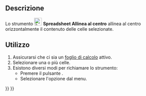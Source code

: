 <languages/>

{{Docnav/it
|[[Spreadsheet_AlignLeft/it|Allinea a sinistra]]
|[[Spreadsheet_AlignRight/it|Allinea a destra]]
|[[Spreadsheet_Workbench/it|Spreadsheet]]
|IconL=Spreadsheet_AlignLeft.svg
|IconR=Spreadsheet_AlignRight.svg
|IconC=Workbench_Spreadsheet.svg
}}

{{GuiCommand/it
|Name=Spreadsheet AlignCenter
|Name/it=Spreadsheet Allinea al centro
|MenuLocation=Foglio di calcolo → Allineamento → Allinea al centro
|Workbenches=[[Spreadsheet_Workbench/it|Spreadsheet]]
|Version=0.17
}}

<span id="Description"></span>
==Descrizione==

Lo strumento [[File:Spreadsheet_AlignCenter.svg|24px]] '''Spreadsheet Allinea al centro''' allinea al centro orizzontalmente il contenuto delle celle selezionate.

<span id="Usage"></span>
==Utilizzo==

# Assicurarsi che ci sia un [[Spreadsheet_CreateSheet/it|foglio di calcolo]] attivo.
# Selezionare una o più celle.
# Esistono diversi modi per richiamare lo strumento:
#* Premere il pulsante {{Button|[[File:Spreadsheet_AlignCenter.svg|16px]] [[Spreadsheet_AlignCenter/it|Allinea al centro]]}}.
#* Selezionare l'opzione {{MenuCommand|Foglio di calcolo → Allineamento → [[File:Spreadsheet_AlignCenter.svg|16px]] Allinea al centro}} dal menu.


{{Docnav/it
|[[Spreadsheet_AlignLeft/it|Allinea a sinistra]]
|[[Spreadsheet_AlignRight/it|Allinea a destra]]
|[[Spreadsheet_Workbench/it|Spreadsheet]]
|IconL=Spreadsheet_AlignLeft.svg
|IconR=Spreadsheet_AlignRight.svg
|IconC=Workbench_Spreadsheet.svg
}}

{{Spreadsheet_Tools_navi{{#translation:}}}}
{{Userdocnavi{{#translation:}}}}